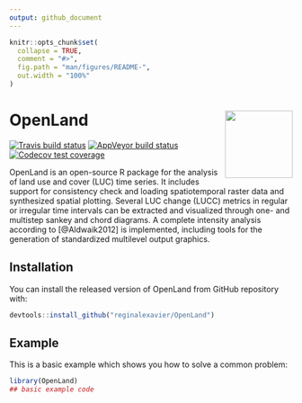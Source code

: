 ```yaml
---
output: github_document
---
```


<!-- README.md is generated from README.Rmd. Please edit that file -->

```r
knitr::opts_chunk$set(
  collapse = TRUE,
  comment = "#>",
  fig.path = "man/figures/README-",
  out.width = "100%"
)
```


# OpenLand <img src='man/figures/logo.png' align="right" height="120" />


<!-- badges: start -->
[![Travis build status](https://travis-ci.com/reginalexavier/OpenLand.svg?branch=master)](https://travis-ci.com/reginalexavier/OpenLand)
[![AppVeyor build status](https://ci.appveyor.com/api/projects/status/github/reginalexavier/OpenLand?branch=master&svg=true)](https://ci.appveyor.com/project/reginalexavier/OpenLand)
[![Codecov test coverage](https://codecov.io/gh/reginalexavier/OpenLand/branch/master/graph/badge.svg)](https://codecov.io/gh/reginalexavier/OpenLand?branch=master)
<!-- badges: end -->

OpenLand is an open-source R package for the analysis of land use and cover (LUC) time series. It includes support for consistency check and loading spatiotemporal raster data and synthesized spatial plotting. Several LUC change (LUCC) metrics in regular or irregular time intervals can be extracted and visualized through one- and multistep sankey and chord diagrams. A complete intensity analysis according to [@Aldwaik2012] is implemented, including tools for the generation of standardized multilevel output graphics.


## Installation

You can install the released version of OpenLand from GitHub repository with:

```r
devtools::install_github("reginalexavier/OpenLand")
```


## Example

This is a basic example which shows you how to solve a common problem:

```r
library(OpenLand)
## basic example code
```

